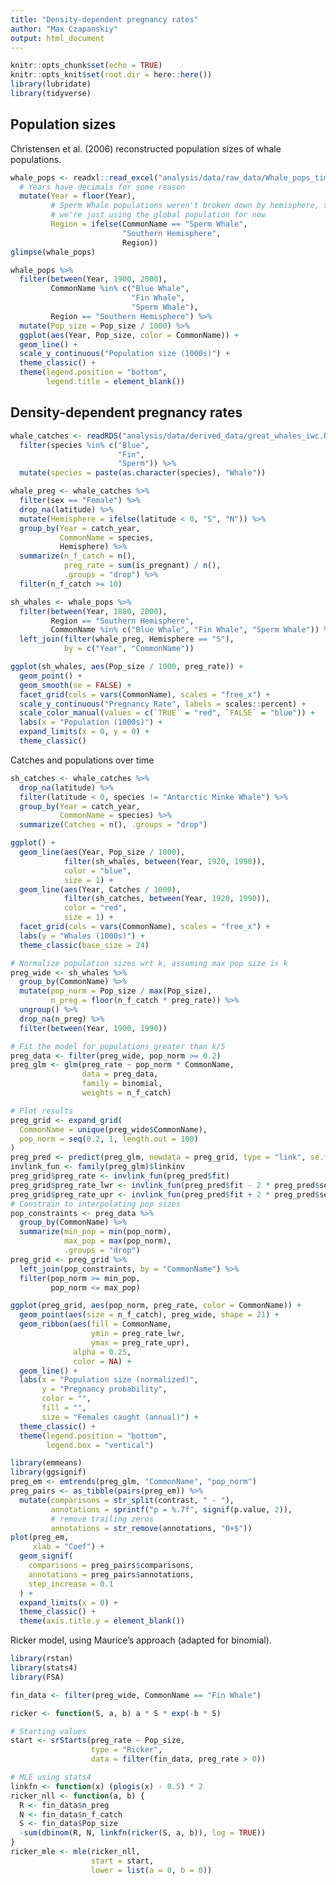 ```yaml
---
title: "Density-dependent pregnancy rates"
author: "Max Czapanskiy"
output: html_document
---
```


```r
knitr::opts_chunk$set(echo = TRUE)
knitr::opts_knit$set(root.dir = here::here())
library(lubridate)
library(tidyverse)
```

## Population sizes

Christensen et al. (2006) reconstructed population sizes of whale populations.

```r
whale_pops <- readxl::read_excel("analysis/data/raw_data/Whale_pops_time_Christensen 2006.xlsx") %>% 
  # Years have decimals for some reason
  mutate(Year = floor(Year),
         # Sperm Whale populations weren't broken down by hemisphere, so
         # we're just using the global population for now
         Region = ifelse(CommonName == "Sperm Whale",
                         "Southern Hemisphere",
                         Region))
glimpse(whale_pops)
```

```r
whale_pops %>% 
  filter(between(Year, 1900, 2000),
         CommonName %in% c("Blue Whale",
                           "Fin Whale",
                           "Sperm Whale"),
         Region == "Southern Hemisphere") %>% 
  mutate(Pop_size = Pop_size / 1000) %>% 
  ggplot(aes(Year, Pop_size, color = CommonName)) +
  geom_line() +
  scale_y_continuous("Population size (1000s)") +
  theme_classic() +
  theme(legend.position = "bottom",
        legend.title = element_blank())
```

## Density-dependent pregnancy rates

```r
whale_catches <- readRDS("analysis/data/derived_data/great_whales_iwc.RDS") %>% 
  filter(species %in% c("Blue",
                        "Fin",
                        "Sperm")) %>% 
  mutate(species = paste(as.character(species), "Whale"))

whale_preg <- whale_catches %>% 
  filter(sex == "Female") %>% 
  drop_na(latitude) %>% 
  mutate(Hemisphere = ifelse(latitude < 0, "S", "N")) %>% 
  group_by(Year = catch_year,
           CommonName = species,
           Hemisphere) %>% 
  summarize(n_f_catch = n(),
            preg_rate = sum(is_pregnant) / n(),
            .groups = "drop") %>% 
  filter(n_f_catch >= 10)
```

```r
sh_whales <- whale_pops %>% 
  filter(between(Year, 1800, 2000),
         Region == "Southern Hemisphere",
         CommonName %in% c("Blue Whale", "Fin Whale", "Sperm Whale")) %>% 
  left_join(filter(whale_preg, Hemisphere == "S"), 
            by = c("Year", "CommonName"))

ggplot(sh_whales, aes(Pop_size / 1000, preg_rate)) + 
  geom_point() +
  geom_smooth(se = FALSE) +
  facet_grid(cols = vars(CommonName), scales = "free_x") +
  scale_y_continuous("Pregnancy Rate", labels = scales::percent) +
  scale_color_manual(values = c(`TRUE` = "red", `FALSE` = "blue")) +
  labs(x = "Population (1000s)") +
  expand_limits(x = 0, y = 0) +
  theme_classic()
```

Catches and populations over time
```r
sh_catches <- whale_catches %>% 
  drop_na(latitude) %>% 
  filter(latitude < 0, species != "Antarctic Minke Whale") %>% 
  group_by(Year = catch_year,
           CommonName = species) %>% 
  summarize(Catches = n(), .groups = "drop")

ggplot() + 
  geom_line(aes(Year, Pop_size / 1000),
            filter(sh_whales, between(Year, 1920, 1990)),
            color = "blue",
            size = 1) +
  geom_line(aes(Year, Catches / 1000),
            filter(sh_catches, between(Year, 1920, 1990)),
            color = "red",
            size = 1) +
  facet_grid(cols = vars(CommonName), scales = "free_x") +
  labs(y = "Whales (1000s)") +
  theme_classic(base_size = 24)
```

```r
# Normalize population sizes wrt k, assuming max pop size is k
preg_wide <- sh_whales %>% 
  group_by(CommonName) %>% 
  mutate(pop_norm = Pop_size / max(Pop_size),
         n_preg = floor(n_f_catch * preg_rate)) %>% 
  ungroup() %>% 
  drop_na(n_preg) %>% 
  filter(between(Year, 1900, 1990))

# Fit the model for populations greater than k/5
preg_data <- filter(preg_wide, pop_norm >= 0.2)
preg_glm <- glm(preg_rate ~ pop_norm * CommonName, 
                data = preg_data, 
                family = binomial,
                weights = n_f_catch)

# Plot results
preg_grid <- expand_grid(
  CommonName = unique(preg_wide$CommonName),
  pop_norm = seq(0.2, 1, length.out = 100)
)
preg_pred <- predict(preg_glm, newdata = preg_grid, type = "link", se.fit = TRUE)
invlink_fun <- family(preg_glm)$linkinv
preg_grid$preg_rate <- invlink_fun(preg_pred$fit)
preg_grid$preg_rate_lwr <- invlink_fun(preg_pred$fit - 2 * preg_pred$se.fit)
preg_grid$preg_rate_upr <- invlink_fun(preg_pred$fit + 2 * preg_pred$se.fit)
# Constrain to interpolating pop sizes
pop_constraints <- preg_data %>% 
  group_by(CommonName) %>% 
  summarize(min_pop = min(pop_norm),
            max_pop = max(pop_norm),
            .groups = "drop")
preg_grid <- preg_grid %>% 
  left_join(pop_constraints, by = "CommonName") %>% 
  filter(pop_norm >= min_pop,
         pop_norm <= max_pop)

ggplot(preg_grid, aes(pop_norm, preg_rate, color = CommonName)) +
  geom_point(aes(size = n_f_catch), preg_wide, shape = 21) +
  geom_ribbon(aes(fill = CommonName, 
                  ymin = preg_rate_lwr, 
                  ymax = preg_rate_upr),
              alpha = 0.25,
              color = NA) +
  geom_line() +
  labs(x = "Population size (normalized)",
       y = "Pregnancy probability",
       color = "",
       fill = "",
       size = "Females caught (annual)") +
  theme_classic() +
  theme(legend.position = "bottom",
        legend.box = "vertical")
```

```r
library(emmeans)
library(ggsignif)
preg_em <- emtrends(preg_glm, "CommonName", "pop_norm")
preg_pairs <- as_tibble(pairs(preg_em)) %>% 
  mutate(comparisons = str_split(contrast, " - "),
         annotations = sprintf("p = %.7f", signif(p.value, 2)),
         # remove trailing zeros
         annotations = str_remove(annotations, "0+$"))
plot(preg_em,
     xlab = "Coef") +
  geom_signif(
    comparisons = preg_pairs$comparisons,
    annotations = preg_pairs$annotations,
    step_increase = 0.1
  ) +
  expand_limits(x = 0) +
  theme_classic() +
  theme(axis.title.y = element_blank())
```

Ricker model, using Maurice's approach (adapted for binomial).

```r
library(rstan)
library(stats4)
library(FSA)

fin_data <- filter(preg_wide, CommonName == "Fin Whale")

ricker <- function(S, a, b) a * S * exp(-b * S)

# Starting values
start <- srStarts(preg_rate ~ Pop_size, 
                  type = "Ricker", 
                  data = filter(fin_data, preg_rate > 0))

# MLE using stats4
linkfn <- function(x) (plogis(x) - 0.5) * 2
ricker_nll <- function(a, b) { 
  R <- fin_data$n_preg
  N <- fin_data$n_f_catch
  S <- fin_data$Pop_size
  -sum(dbinom(R, N, linkfn(ricker(S, a, b)), log = TRUE))
}
ricker_mle <- mle(ricker_nll, 
                  start = start, 
                  lower = list(a = 0, b = 0))
```







